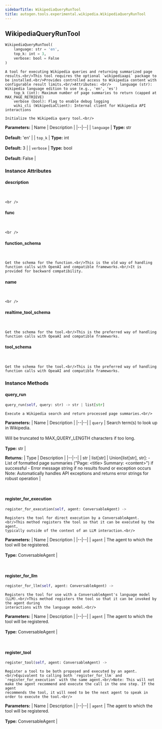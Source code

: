 ```yaml
---
sidebarTitle: WikipediaQueryRunTool
title: autogen.tools.experimental.wikipedia.WikipediaQueryRunTool
---
```

<h2 id="autogen.tools.experimental.wikipedia.WikipediaQueryRunTool" class="doc doc-heading">
    <code class="doc-symbol doc-symbol-heading doc-symbol-class"></code>
    <span class="doc doc-object-name doc-class-name">WikipediaQueryRunTool</span>
</h2>

```python
WikipediaQueryRunTool(
    language: str = 'en',
    top_k: int = 3,
    verbose: bool = False
)
```

    A tool for executing Wikipedia queries and returning summarized page results.<br/>This tool requires the optional `wikipediaapi` package to be installed.<br/>Provides controlled access to Wikipedia content with configurable result limits.<br/>Attributes: <br/>    language (str): Wikipedia language edition to use (e.g., 'en', 'es')
        top_k (int): Maximum number of page summaries to return (capped at MAX_PAGE_RETRIEVE)
        verbose (bool): Flag to enable debug logging
        wiki_cli (WikipediaClient): Internal client for Wikipedia API interactions
    
    Initialize the Wikipedia query tool.<br/>

<b>Parameters:</b>
| Name | Description |
|--|--|
| `language` | **Type:** str<br/><br/>**Default:** 'en' |
| `top_k` | **Type:** int<br/><br/>**Default:** 3 |
| `verbose` | **Type:** bool<br/><br/>**Default:** False |

### Instance Attributes

<code class="doc-symbol doc-symbol-heading doc-symbol-attribute"></code>
#### description
<br />

    <br />

<code class="doc-symbol doc-symbol-heading doc-symbol-attribute"></code>
#### func
<br />

    <br />

<code class="doc-symbol doc-symbol-heading doc-symbol-attribute"></code>
#### function_schema
<br />

    Get the schema for the function.<br/>This is the old way of handling function calls with OpenAI and compatible frameworks.<br/>It is provided for backward compatibility.

<code class="doc-symbol doc-symbol-heading doc-symbol-attribute"></code>
#### name
<br />

    <br />

<code class="doc-symbol doc-symbol-heading doc-symbol-attribute"></code>
#### realtime_tool_schema
<br />

    Get the schema for the tool.<br/>This is the preferred way of handling function calls with OpeaAI and compatible frameworks.

<code class="doc-symbol doc-symbol-heading doc-symbol-attribute"></code>
#### tool_schema
<br />

    Get the schema for the tool.<br/>This is the preferred way of handling function calls with OpeaAI and compatible frameworks.

### Instance Methods

<code class="doc-symbol doc-symbol-heading doc-symbol-method"></code>
#### query_run

```python
query_run(self, query: str) -> str | list[str]
```

    Execute a Wikipedia search and return processed page summaries.<br/>

<b>Parameters:</b>
| Name | Description |
|--|--|
| `query` | Search term(s) to look up in Wikipedia.<br/><br/>Will be truncated to MAX_QUERY_LENGTH characters if too long.<br/><br/>**Type:** str |

<b>Returns:</b>
| Type | Description |
|--|--|
| str \| list[str] | Union[list[str], str]: - List of formatted page summaries ("Page: &lt;title> Summary: &lt;content>") if successful - Error message string if no results found or exception occurs Note: Automatically handles API exceptions and returns error strings for robust operation |

<br />

<code class="doc-symbol doc-symbol-heading doc-symbol-method"></code>
#### register_for_execution

```python
register_for_execution(self, agent: ConversableAgent) -> 
```

    Registers the tool for direct execution by a ConversableAgent.<br/>This method registers the tool so that it can be executed by the agent,
    typically outside of the context of an LLM interaction.<br/>

<b>Parameters:</b>
| Name | Description |
|--|--|
| `agent` | The agent to which the tool will be registered.<br/><br/>**Type:** ConversableAgent |

<br />

<code class="doc-symbol doc-symbol-heading doc-symbol-method"></code>
#### register_for_llm

```python
register_for_llm(self, agent: ConversableAgent) -> 
```

    Registers the tool for use with a ConversableAgent's language model (LLM).<br/>This method registers the tool so that it can be invoked by the agent during
    interactions with the language model.<br/>

<b>Parameters:</b>
| Name | Description |
|--|--|
| `agent` | The agent to which the tool will be registered.<br/><br/>**Type:** ConversableAgent |

<br />

<code class="doc-symbol doc-symbol-heading doc-symbol-method"></code>
#### register_tool

```python
register_tool(self, agent: ConversableAgent) -> 
```

    Register a tool to be both proposed and executed by an agent.<br/>Equivalent to calling both `register_for_llm` and `register_for_execution` with the same agent.<br/>Note: This will not make the agent recommend and execute the call in the one step. If the agent
    recommends the tool, it will need to be the next agent to speak in order to execute the tool.<br/>

<b>Parameters:</b>
| Name | Description |
|--|--|
| `agent` | The agent to which the tool will be registered.<br/><br/>**Type:** ConversableAgent |

<br />